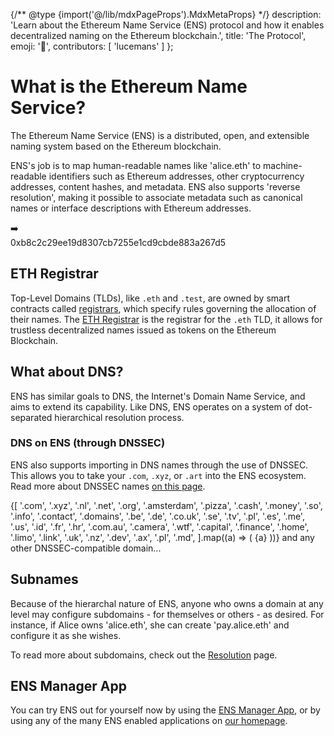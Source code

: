 
{/** @type {import('@/lib/mdxPageProps').MdxMetaProps} */}
    description: 'Learn about the Ethereum Name Service (ENS) protocol and how it enables decentralized naming on the Ethereum blockchain.',
    title: 'The Protocol',
    emoji: '📖',
    contributors: [
        'lucemans'
    ]
};

# What is the Ethereum Name Service?

The Ethereum Name Service (ENS) is a distributed, open, and extensible naming system based on the Ethereum blockchain.

ENS's job is to map human-readable names like 'alice.eth' to machine-readable identifiers such as Ethereum addresses, other cryptocurrency addresses, content hashes, and metadata. ENS also supports 'reverse resolution', making it possible to associate metadata such as canonical names or interface descriptions with Ethereum addresses.

<div className="card not-prose">
  <div className="flex justify-center gap-4 p-4">
    <Usertag />
    <div className="flex h-12 items-center">➡️</div>
    <div className="w-32 whitespace-normal break-all pt-3 text-xs">
      <div>0xb8c2c29ee19d8307cb7255e1cd9cbde883a267d5</div>
    </div>
  </div>
</div>

## ETH Registrar

Top-Level Domains (TLDs), like `.eth` and `.test`, are owned by smart contracts called [registrars](./registry/quickstart), which specify rules governing the allocation of their names.
The [ETH Registrar](/registrars/eth-registrar) is the registrar for the `.eth` TLD, it allows for trustless decentralized names issued as tokens on the Ethereum Blockchain.

## What about DNS?

ENS has similar goals to DNS, the Internet's Domain Name Service, and aims to extend its capability.
Like DNS, ENS operates on a system of dot-separated hierarchical resolution process.

### DNS on ENS (through DNSSEC)

ENS also supports importing in DNS names through the use of DNSSEC. This allows you to take your `.com`, `.xyz`, or `.art` into the ENS ecosystem. Read more about DNSSEC names [on this page](/learn/dns).

<div className="card not-prose">
  <div className="flex flex-wrap gap-3 p-4 pl-6 text-ens-light-blue-500">
    {[
      '.com',
      '.xyz',
      '.nl',
      '.net',
      '.org',
      '.amsterdam',
      '.pizza',
      '.cash',
      '.money',
      '.so',
      '.info',
      '.contact',
      '.domains',
      '.be',
      '.de',
      '.co.uk',
      '.se',
      '.tv',
      '.pl',
      '.es',
      '.me',
      '.us',
      '.id',
      '.fr',
      '.hr',
      '.com.au',
      '.camera',
      '.wtf',
      '.capital',
      '.finance',
      '.home',
      '.limo',
      '.link',
      '.uk',
      '.nz',
      '.dev',
      '.ax',
      '.pl',
      '.md',
    ].map((a) => (
      <span className="cursor-pointer hover:drop-shadow" key={a}>{a}</span>
    ))}
    <span className="text-blue-500/50">
      and any other DNSSEC-compatible domain...
    </span>
  </div>
</div>

## Subnames

Because of the hierarchal nature of ENS, anyone who owns a domain at any level may configure subdomains - for themselves or others - as desired. For instance, if Alice owns 'alice.eth', she can create 'pay.alice.eth' and configure it as she wishes.

To read more about subdomains, check out the [Resolution](/resolution/quickstart) page.

## ENS Manager App

You can try ENS out for yourself now by using the [ENS Manager App](https://ens.app/), or by using any of the many ENS enabled applications on [our homepage](https://ens.domains/).

